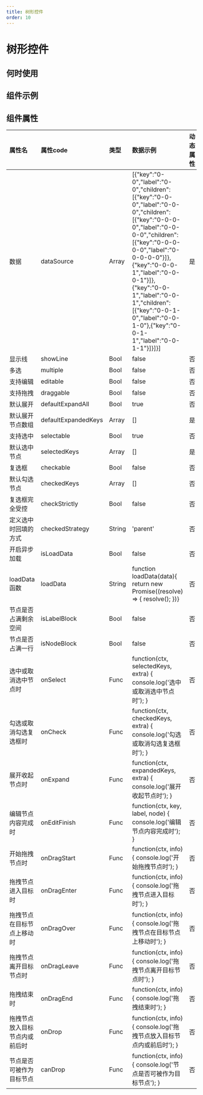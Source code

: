 ```yaml
---
title: 树形控件
order: 10
---
```


# 树形控件


## 何时使用

## 组件示例

  
## 组件属性

| 属性名   |  属性code  | 类型 | 数据示例  | 动态属性 | 备注 |
| :------ | :------ | :------ | :------ | :----- | :----- |
| 数据  | dataSource | Array | [{"key":"0-0","label":"0-0","children":[{"key":"0-0-0","label":"0-0-0","children":[{"key":"0-0-0-0","label":"0-0-0-0","children":[{"key":"0-0-0-0-0","label":"0-0-0-0-0"}]},{"key":"0-0-0-1","label":"0-0-0-1"}]},{"key":"0-0-1","label":"0-0-1","children":[{"key":"0-0-1-0","label":"0-0-1-0"},{"key":"0-0-1-1","label":"0-0-1-1"}]}]}] | 是 | JSON 数组 |
| 显示线 | showLine | Bool | false | 否 |  |
| 多选 | multiple | Bool | false | 否 |  |
| 支持编辑 | editable | Bool | false | 否 |  |
| 支持拖拽 | draggable | Bool | false | 否 |  |
| 默认展开 | defaultExpandAll | Bool | true | 否 |  |
| 默认展开节点数组 | defaultExpandedKeys | Array | [] | 是 |  |
| 支持选中 | selectable | Bool | true | 否 |  |
| 默认选中节点 | selectedKeys | Array | [] | 是 |  |
| 复选框 | checkable | Bool | false | 否 |  |
| 默认勾选节点 | checkedKeys | Array | [] | 否 |  |
| 复选框完全受控 | checkStrictly | Bool | false | 否 |  |
| 定义选中时回填的方式 | checkedStrategy | String | 'parent' | 否 |  |
| 开启异步加载 | isLoadData | Bool | false | 否 |  |
| loadData 函数 | loadData | String | function loadData(data){ return new Promise((resolve) => { resolve(); })} | 否 |  |
| 节点是否占满剩余空间 | isLabelBlock | Bool | false | 否 |  |
| 节点是否占满一行 | isNodeBlock | Bool | false | 否 |  |
| 选中或取消选中节点时 | onSelect | Func | function(ctx, selectedKeys, extra) { console.log('选中或取消选中节点时'); } | 否 |  |
| 勾选或取消勾选复选框时 | onCheck | Func | function(ctx, checkedKeys, extra) { console.log('勾选或取消勾选复选框时'); } | 否 |  |
| 展开收起节点时 | onExpand | Func | function(ctx, expandedKeys, extra) { console.log('展开收起节点时'); } | 否 |  |
| 编辑节点内容完成时 | onEditFinish | Func | function(ctx, key, label, node) { console.log('编辑节点内容完成时'); } | 否 |  |
| 开始拖拽节点时 | onDragStart | Func | function(ctx, info) { console.log('开始拖拽节点时'); } | 否 |  |
| 拖拽节点进入目标时 | onDragEnter | Func | function(ctx, info) { console.log('拖拽节点进入目标时'); } | 否 |  |
| 拖拽节点在目标节点上移动时 | onDragOver | Func | function(ctx, info) { console.log('拖拽节点在目标节点上移动时'); } | 否 |  |
| 拖拽节点离开目标节点时 | onDragLeave | Func | function(ctx, info) { console.log('拖拽节点离开目标节点时'); } | 否 |  |
| 拖拽结束时 | onDragEnd | Func | function(ctx, info) { console.log('拖拽结束时'); } | 否 |  |
| 拖拽节点放入目标节点内或前后时 | onDrop | Func | function(ctx, info) { console.log('拖拽节点放入目标节点内或前后时'); } | 否 |  |
| 节点是否可被作为目标节点 | canDrop | Func | function(ctx, info) { console.log('节点是否可被作为目标节点'); } | 否 |  |
